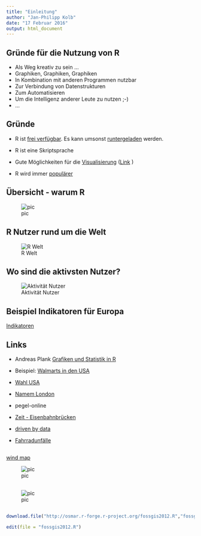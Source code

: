 ```yaml
---
title: "Einleitung"
author: "Jan-Philipp Kolb"
date: "17 Februar 2016"
output: html_document
---
```


## Gründe für die Nutzung von R

- Als Weg kreativ zu sein ...
- Graphiken, Graphiken, Graphiken
- In Kombination mit anderen Programmen nutzbar
- Zur Verbindung von Datenstrukturen
- Zum Automatisieren
- Um die Intelligenz anderer Leute zu nutzen ;-)
- ...


## Gründe

- R ist [frei verfügbar](http://www.inside-r.org/why-use-r). Es kann umsonst [runtergeladen](http://mirrors.softliste.de/cran/) werden.

- R ist eine Skriptsprache 
- Gute Möglichkeiten für die [Visualisierung](http://research.stowers-institute.org/efg/R/) ([Link](http://www.sr.bham.ac.uk/~ajrs/R/r-gallery.html) )

- R wird immer [populärer](https://twitter.com/josiahjdavis/status/559778930476220418)

## Übersicht - warum R

![pic](http://d287f0h5fel5hu.cloudfront.net/blog/wp-content/uploads/2013/06/bar-learn-r-img11.png)

## R Nutzer rund um die Welt

![R Welt](http://revolution-computing.typepad.com/.a/6a010534b1db25970b0191035099d8970c-pi)

## Wo sind die aktivsten Nutzer?

![Aktivität Nutzer](http://spatial.ly/wp-content/uploads/2013/06/r_activity.png)

## Beispiel Indikatoren für Europa

[Indikatoren](https://japhilko.shinyapps.io/Choropleths/)

## Links

- Andreas Plank [Grafiken und Statistik in R](http://www.chironomidaeproject.com/fileadmin/downloads/Formeln_in_R.pdf)

- Beispiel: [Walmarts in den USA](https://rpubs.com/Radcliffe/walmart)

- [Wahl USA](http://fivethirtyeight.com/)

- [Namem London](http://names.mappinglondon.co.uk/)

- pegel-online

- [Zeit - Eisenbahnbrücken](http://detektor.fm/digital/datenjournalismus-interaktive-karte-zeigt-marode-deutsche-bahn-bruecken)

- [driven by data](http://driven-by-data.net/)

- [Fahrradunfälle](http://michael-hoerz.de/maps/berlin-bike/)


## 

[wind map](http://hint.fm/wind/)

![pic](http://www.flowjustflow.com/wp-content/gallery/hint-fm/high-res-3600.jpg)

## 

![pic](http://driven-by-data.net/images/working-women-full.png)

## 



```r
download.file("http://osmar.r-forge.r-project.org/fossgis2012.R","fossgis2012.R")

edit(file = "fossgis2012.R")
```

